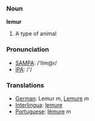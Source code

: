 === Noun ===

'''lemur'''

# A type of animal

=== Pronunciation ===
*[[w:SAMPA|SAMPA]]: /'lIm@r/
*[[w:IPA|IPA]]: /'/

=== Translations ===

*[[German]]: Lemur ''m'', [[Lemure]] ''m''
*[[Interlingua]]: [[lemure]]
*[[Portuguese]]: [[lêmure]] ''m''